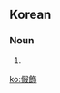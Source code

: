 ==Korean==
{{ko-hanjatab}}

===Noun===
{{ko-noun|hangeul=가식}}

# {{hanja form of|가식|affectation; pretense}}

[[ko:假飾]]